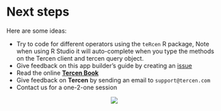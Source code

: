 # Next steps
Here are some ideas:

* Try to code for different operators using the ``teRcen`` R package, Note when using R Studio it will auto-complete when you type the methods on the Tercen client and tercen query object.
* Give feedback on this app builder's guide by creating an [issue](https://github.com/tercen/appbuilders-guide/issues)
* Read the online [__Tercen Book__](https://tercen.github.io/tercen-book/)
* Give feedback on __Tercen__ by sending an email to `support@tercen.com`
* Contact us for a one-2-one session


<center>![](images/stairs.png)</center>